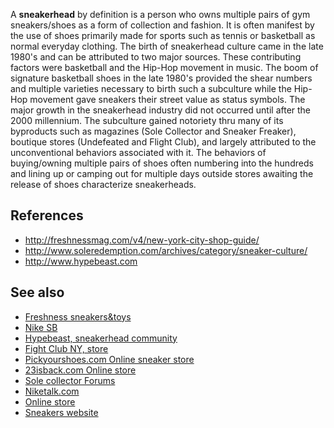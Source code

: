 A '''sneakerhead''' by definition is a person who owns multiple pairs of gym sneakers/shoes as a form of collection and fashion.  It is often manifest by the use of shoes primarily made for sports such as tennis or basketball as normal everyday clothing.  The birth of sneakerhead culture came in the late 1980's and can be attributed to two major sources.  These contributing factors were basketball and the Hip-Hop movement in music.  The boom of signature basketball shoes in the late 1980's provided the shear numbers and multiple varieties necessary to birth such a subculture while the Hip-Hop movement gave sneakers their street value as status symbols.  The major growth in the sneakerhead industry did not occurred until after the 2000 millennium.  The subculture gained notoriety thru many of its byproducts such as magazines (Sole Collector and Sneaker Freaker), boutique stores (Undefeated and Flight Club), and largely attributed to the unconventional behaviors associated with it.  The behaviors of buying/owning multiple pairs of shoes often numbering into the hundreds and lining up or camping out for multiple days outside stores awaiting the release of shoes characterize sneakerheads.
==References==
*http://freshnessmag.com/v4/new-york-city-shop-guide/
*http://www.soleredemption.com/archives/category/sneaker-culture/
*http://www.hypebeast.com

== See also ==
*[http://freshnessmag.com/v4/ Freshness sneakers&toys] 
*[http://www.nike.com/nikeskateboarding/v2/main.html Nike SB]
*[http://www.hypebeast.com/ Hypebeast, sneakerhead community]
*[http://www.flightclubny.com/index.php?fc=ny Fight Club NY, store]
*[http://pickyourshoes.com/ Pickyourshoes.com Online sneaker store]
*[http://23isback.com/ 23isback.com Online store]
*[http://www.issforums.com/forums/ Sole collector Forums]
*[http://niketalk.com/ Niketalk.com]
*[http://www.conceptshop.com.hk/AboutUs.jsp Online store]
*[http://www.sneaker-websites.com/sneaker-blog/hypebeast-fashion-sneaker-website/ Sneakers website]
{{Uncategorized|date=April 2007}}